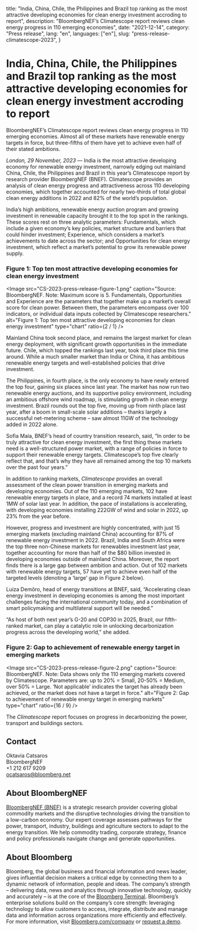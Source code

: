   title: "India, China, Chile, the Philippines and Brazil top ranking as the most attractive developing economies for clean energy investment accroding to report",
  description:
    "BloombergNEF’s Climatescope report reviews clean energy progress in 110 emerging economies",
  date: "2021-12-14",
  category: "Press release",
  lang: "en",
  languages: ["en"],
  slug: "press-release-climatescope-2023",
}

# India, China, Chile, the Philippines and Brazil top ranking as the most attractive developing economies for clean energy investment accroding to report

BloombergNEF’s Climatescope report reviews clean energy progress in 110 emerging economies. Almost all of these markets have renewable energy targets in force, but three-fifths of them have yet to achieve even half of their stated ambitions.

_London, 29 November, 2023_ — India is the most attractive developing economy for renewable energy investment, narrowly edging out mainland China, Chile, the Philippines and Brazil in this year’s Climatescope report by research provider BloombergNEF (BNEF). Climatescope provides an analysis of clean energy progress and attractiveness across 110 developing economies, which together accounted for nearly two-thirds of total global clean energy additions in 2022 and 82% of the world’s population.

India’s high ambitions, renewable energy auction program and growing investment in renewable capacity brought it to the top spot in the rankings. These scores rest on three analytic parameters: Fundamentals, which include a given economy’s key policies, market structure and barriers that could hinder investment; Experience, which considers a market’s achievements to date across the sector; and Opportunities for clean energy investment, which reflect a market’s potential to grow its renewable power supply. 

### Figure 1: Top ten most attractive developing economies for clean energy investment

<Image
  src="CS-2023-press-release-figure-1.png"
  caption="Source: BloombergNEF. Note: Maximum score is 5. Fundamentals, Opportunities and Experience are the parameters that together make up a market’s overall score for clean power. Between them, the parameters encompass over 100 indicators, or individual data inputs collected by Climatescope researchers."
  alt="Figure 1: Top ten most attractive developing economies for clean energy investment"
  type="chart"
  ratio={2 / 1}
/>

Mainland China took second place, and remains the largest market for clean energy deployment, with significant growth opportunities in the immediate future. Chile, which topped the rankings last year, took third place this time around. While a much smaller market than India or China, it has ambitious renewable energy targets and well-established policies that drive investment. 

The Philippines, in fourth place, is the only economy to have newly entered the top four, gaining six places since last year. The market has now run two renewable energy auctions, and its supportive policy environment, including an ambitious offshore wind roadmap, is stimulating growth in clean energy investment. Brazil rounds out the top five, moving up from ninth place last year, after a boom in small-scale solar additions – thanks largely a successful net-metering scheme – saw almost 11GW of the technology added in 2022 alone. 

Sofia Maia, BNEF’s head of country transition research, said, “In order to be truly attractive for clean energy investment, the first thing these markets need is a well-structured power market, with a range of policies in force to support their renewable energy targets. Climatescope’s top five clearly reflect that, and that’s why they have all remained among the top 10 markets over the past four years.” 

In addition to ranking markets, _Climatescope_ provides an overall assessment of the clean power transition in emerging markets and developing economies. Out of the 110 emerging markets, 102 have renewable energy targets in place, and a record 74 markets installed at least 1MW of solar last year. In addition, the pace of installations is accelerating, with developing economies installing 222GW of wind and solar in 2022, up 23% from the year before.

However, progress and investment are highly concentrated, with just 15 emerging markets (excluding mainland China) accounting for 87% of renewable energy investment in 2022. Brazil, India and South Africa were the top three non-Chinese markets for renewables investment last year, together accounting for more than half of the $80 billion invested in developing economies outside of mainland China. Moreover, the report finds there is a large gap between ambition and action. Out of 102 markets with renewable energy targets, 57 have yet to achieve even half of the targeted levels (denoting a ‘large’ gap in Figure 2 below). 

Luiza Demôro, head of energy transitions at BNEF, said, “Accelerating clean energy investment in developing economies is among the most important challenges facing the international community today, and a combination of smart policymaking and multilateral support will be needed.”

“As host of both next year’s G-20 and COP30 in 2025, Brazil, our fifth-ranked market, can play a catalytic role in unlocking decarbonization progress across the developing world," she added.

### Figure 2: Gap to achievement of renewable energy target in emerging markets

<Image
  src="CS-2023-press-release-figure-2.png"
  caption="Source: BloombergNEF. Note: Data shows only the 110 emerging markets covered by Climatescope. Parameters are: up to 20% = Small, 20-50% = Medium, over 50% = Large. ‘Not applicable’ indicates the target has already been achieved, or the market does not have a target in force."
  alt="Figure 2: Gap to achievement of renewable energy target in emerging markets"
  type="chart"
  ratio={16 / 9}
/>

The _Climatescope_ report focuses on progress in decarbonizing the power, transport and buildings sectors. 

## Contact

Oktavia Catsaros <br />
BloombergNEF <br />
+1 212 617 9209 <br />
[ocatsaros@bloomberg.net](mailto:ocatsaros@bloomberg.net)

## About BloombergNEF

[BloombergNEF (BNEF)](https://about.bnef.com/) is a strategic research provider covering global commodity markets and the disruptive technologies driving the transition to a low-carbon economy. Our expert coverage assesses pathways for the power, transport, industry, buildings and agriculture sectors to adapt to the energy transition. We help commodity trading, corporate strategy, finance and policy professionals navigate change and generate opportunities.

## About Bloomberg

Bloomberg, the global business and financial information and news leader, gives influential decision makers a critical edge by connecting them to a dynamic network of information, people and ideas. The company’s strength – delivering data, news and analytics through innovative technology, quickly and accurately – is at the core of the [Bloomberg Terminal](https://www.bloomberg.com/professional/). Bloomberg’s enterprise solutions build on the company’s core strength: leveraging technology to allow customers to access, integrate, distribute and manage data and information across organizations more efficiently and effectively. For more information, visit [Bloomberg.com/company](https://www.bloomberg.com/company) or [request a demo](https://www.bloomberg.com/professional/request-demo/?utm_source=bbg-pr&bbgsum=dg-ws-core-pr).
